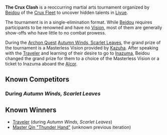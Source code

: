 {{About|the tournament|the Archon Quest by the same name|The Crux Clash (Quest)}}
{{Terminology Infobox
|image        = The Crux Clash Arena.png
|type         = Lore
}}
'''The Crux Clash''' is a reoccurring martial arts tournament organized by [[Beidou]] of the [[Crux Fleet]] to uncover hidden talents in [[Liyue]].

The tournament is in a single-elimination format. While [[Beidou]] requires participants to be renowned and have no [[Vision]], most of them are generally show-offs who have little to no combat prowess.

During the [[Archon Quest]] [[Autumn Winds, Scarlet Leaves]], the grand prize of the tournament is a Masterless Vision provided by [[Kazuha]]. After speaking with the [[Traveler]] and learning of their desire to go to [[Inazuma]], Beidou changed the grand prize for them to a choice of the Masterless Vision or a ticket to Inazuma aboard the [[Alcor]].

==Known Competitors==
===During ''Autumn Winds, Scarlet Leaves''===
{{column|2|
*[[Chai Yi]]
*[[Fei the Flyer]]
*[[Jinyou]]
*[[Liang]]
*[[Rongshi]]
*[[Traveler]]
*[[Uncle Yun]]
}}

==Known Winners==
*[[Traveler]] (during ''Autumn Winds, Scarlet Leaves'')
*[[Master Qin "Thunder Hand"]] (unknown previous iteration)